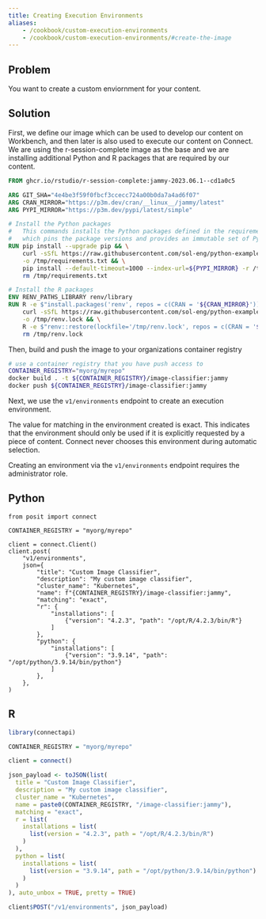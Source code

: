 ```yaml
---
title: Creating Execution Environments
aliases:
    - /cookbook/custom-execution-environments
    - /cookbook/custom-execution-environments/#create-the-image
---
```



## Problem

You want to create a custom enviornment for your content.

## Solution

First, we define our image which can be used to develop our content on Workbench, and then later is also used to execute our content on Connect. We are using the r-session-complete image as the base and we are installing additional Python and R packages that are required by our content.

```Dockerfile
FROM ghcr.io/rstudio/r-session-complete:jammy-2023.06.1--cd1a0c5

ARG GIT_SHA="4e4be3f59f0fbcf3ccecc724a00b0da7a4ad6f07"
ARG CRAN_MIRROR="https://p3m.dev/cran/__linux__/jammy/latest"
ARG PYPI_MIRROR="https://p3m.dev/pypi/latest/simple"

# Install the Python packages
#   This commands installs the Python packages defined in the requirements.txt
#   which pins the package versions and provides an immutable set of Python dependencies.
RUN pip install --upgrade pip && \
    curl -sSfL https://raw.githubusercontent.com/sol-eng/python-examples/${GIT_SHA}/reticulated-image-classifier/requirements.txt \
    -o /tmp/requirements.txt && \
    pip install --default-timeout=1000 --index-url=${PYPI_MIRROR} -r /tmp/requirements.txt && \
    rm /tmp/requirements.txt

# Install the R packages
ENV RENV_PATHS_LIBRARY renv/library
RUN R -e $"install.packages('renv', repos = c(CRAN = '${CRAN_MIRROR}'))" && \
    curl -sSfL https://raw.githubusercontent.com/sol-eng/python-examples/${GIT_SHA}/reticulated-image-classifier/renv.lock \
    -o /tmp/renv.lock && \
    R -e $"renv::restore(lockfile='/tmp/renv.lock', repos = c(CRAN = '${CRAN_MIRROR}'))" && \
    rm /tmp/renv.lock
```

Then, build and push the image to your organizations container registry

```bash
# use a container registry that you have push access to
CONTAINER_REGISTRY="myorg/myrepo"
docker build . -t ${CONTAINER_REGISTRY}/image-classifier:jammy
docker push ${CONTAINER_REGISTRY}/image-classifier:jammy
```

Next, we use the `v1/environments` endpoint to create an execution environment.

:::{.callout-note}
The value for matching in the environment created is exact. This indicates that the environment should only be used if it is explicitly requested by a piece of content. Connect never chooses this environment during automatic selection.
:::

:::{.callout-warning}
Creating an environment via the `v1/environments` endpoint requires the administrator role.
:::

::: {.panel-tabset group="language"}

## Python

```.python
from posit import connect

CONTAINER_REGISTRY = "myorg/myrepo"

client = connect.Client()
client.post(
    "v1/environments",
    json={
        "title": "Custom Image Classifier",
        "description": "My custom image classifier",
        "cluster_name": "Kubernetes",
        "name": f"{CONTAINER_REGISTRY}/image-classifier:jammy",
        "matching": "exact",
        "r": {
            "installations": [
                {"version": "4.2.3", "path": "/opt/R/4.2.3/bin/R"}
            ]
        },
        "python": {
            "installations": [
                {"version": "3.9.14", "path": "/opt/python/3.9.14/bin/python"}
            ]
        },
    },
)

```

## R

```.r
library(connectapi)

CONTAINER_REGISTRY = "myorg/myrepo"

client = connect()

json_payload <- toJSON(list(
  title = "Custom Image Classifier",
  description = "My custom image classifier",
  cluster_name = "Kubernetes",
  name = paste0(CONTAINER_REGISTRY, "/image-classifier:jammy"),
  matching = "exact",
  r = list(
    installations = list(
      list(version = "4.2.3", path = "/opt/R/4.2.3/bin/R")
    )
  ),
  python = list(
    installations = list(
      list(version = "3.9.14", path = "/opt/python/3.9.14/bin/python")
    )
  )
), auto_unbox = TRUE, pretty = TRUE)

client$POST("/v1/environments", json_payload)
```

:::
